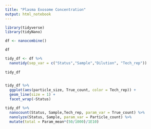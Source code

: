 ```yaml
---
title: "Plasma Exosome Concentration"
output: html_notebook
---
```


```r
library(tidyverse)
library(tidyNano)
```



```r
df <- nanocombine()

df
```

```r
tidy_df <- df %>% 
  nanotidy(sep_var = c("Status","Sample","Dilution", "Tech_rep"))
  
tidy_df
  
```
```r
tidy_df %>% 
  ggplot(aes(particle_size, True_count, color = Tech_rep)) +
  geom_line(size = 1) +
  facet_wrap(~Status)
```

```r
tidy_df %>% 
  nanocount(Status, Sample,Tech_rep, param_var = True_count) %>% 
  nanolyze(Status, Sample, param_var = Particle_count) %>% 
  mutate(total = Param_mean*(50/1000)/1E10)
```

